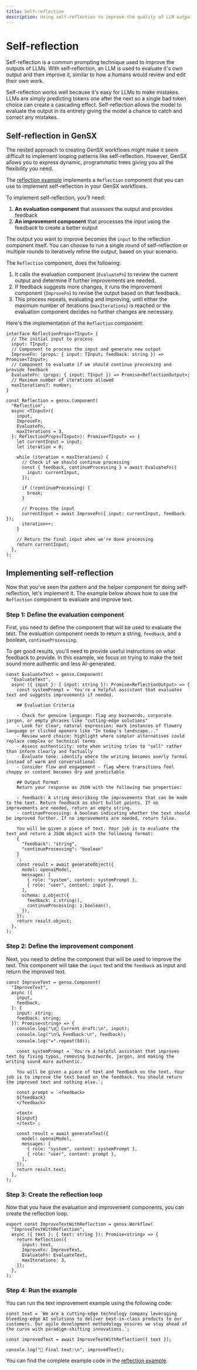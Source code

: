 ```yaml
---
title: Self-reflection
description: Using self-reflection to improve the quality of LLM outputs
---
```


# Self-reflection

Self-reflection is a common prompting technique used to improve the outputs of LLMs. With self-reflection, an LLM is used to evaluate it's own output and then improve it, similar to how a humans would review and edit their own work.

Self-reflection works well because it's easy for LLMs to make mistakes. LLMs are simply predicting tokens one after the next so a single bad token choice can create a cascading effect. Self-reflection allows the model to evaluate the output in its entirety giving the model a chance to catch and correct any mistakes.

## Self-reflection in GenSX

The nested approach to creating GenSX workflows might make it seem difficult to implement looping patterns like self-reflection. However, GenSX allows you to express dynamic, programmatic trees giving you all the flexibility you need.

The [reflection example](https://github.com/gensx-inc/gensx/tree/main/examples/reflection) implements a `Reflection` component that you can use to implement self-reflection in your GenSX workflows.

To implement self-reflection, you'll need:

1. **An evaluation component** that assesses the output and provides feedback
2. **An improvement component** that processes the input using the feedback to create a better output

The output you want to improve becomes the `input` to the reflection component itself. You can choose to run a single round of self-reflection or multiple rounds to iteratively refine the output, based on your scenario.

The `Reflection` component, does the following:

1. It calls the evaluation component (`EvaluateFn`) to review the current output and determine if further improvements are needed.
2. If feedback suggests more changes, it runs the improvement component (`ImproveFn`) to revise the output based on that feedback.
3. This process repeats, evaluating and improving, until either the maximum number of iterations (`maxIterations`) is reached or the evaluation component decides no further changes are necessary.

Here's the implementation of the `Reflection` component:

```tsx
interface ReflectionProps<TInput> {
  // The initial input to process
  input: TInput;
  // Component to process the input and generate new output
  ImproveFn: (props: { input: TInput; feedback: string }) => Promise<TInput>;
  // Component to evaluate if we should continue processing and provide feedback
  EvaluateFn: (props: { input: TInput }) => Promise<ReflectionOutput>;
  // Maximum number of iterations allowed
  maxIterations?: number;
}

const Reflection = gensx.Component(
  "Reflection",
  async <TInput>({
    input,
    ImproveFn,
    EvaluateFn,
    maxIterations = 3,
  }: ReflectionProps<TInput>): Promise<TInput> => {
    let currentInput = input;
    let iteration = 0;

    while (iteration < maxIterations) {
      // Check if we should continue processing
      const { feedback, continueProcessing } = await EvaluateFn({
        input: currentInput,
      });

      if (!continueProcessing) {
        break;
      }

      // Process the input
      currentInput = await ImproveFn({ input: currentInput, feedback });
      iteration++;
    }

    // Return the final input when we're done processing
    return currentInput;
  },
);
```

## Implementing self-reflection

Now that you've seen the pattern and the helper component for doing self-reflection, let's implement it. The example below shows how to use the `Reflection` component to evaluate and improve text.

### Step 1: Define the evaluation component

First, you need to define the component that will be used to evaluate the text. The evaluation component needs to return a string, `feedback`, and a boolean, `continueProcessing`.

To get good results, you'll need to provide useful instructions on what feedback to provide. In this example, we focus on trying to make the text sound more authentic and less AI-generated.

```tsx
const EvaluateText = gensx.Component(
  "EvaluateText",
  async ({ input }: { input: string }): Promise<ReflectionOutput> => {
    const systemPrompt = `You're a helpful assistant that evaluates text and suggests improvements if needed.

    ## Evaluation Criteria

    - Check for genuine language: flag any buzzwords, corporate jargon, or empty phrases like "cutting-edge solutions"
    - Look for clear, natural expression: mark instances of flowery language or clichéd openers like "In today's landscape..."
    - Review word choice: highlight where simpler alternatives could replace complex or technical terms
    - Assess authenticity: note when writing tries to "sell" rather than inform clearly and factually
    - Evaluate tone: identify where the writing becomes overly formal instead of warm and conversational
    - Consider flow and engagement - flag where transitions feel choppy or content becomes dry and predictable

    ## Output Format
    Return your response as JSON with the following two properties:

    - feedback: A string describing the improvements that can be made to the text. Return feedback as short bullet points. If no improvements are needed, return an empty string.
    - continueProcessing: A boolean indicating whether the text should be improved further. If no improvements are needed, return false.

    You will be given a piece of text. Your job is to evaluate the text and return a JSON object with the following format:
    {
      "feedback": "string",
      "continueProcessing": "boolean"
    }
    `;
    const result = await generateObject({
      model: openaiModel,
      messages: [
        { role: "system", content: systemPrompt },
        { role: "user", content: input },
      ],
      schema: z.object({
        feedback: z.string(),
        continueProcessing: z.boolean(),
      }),
    });
    return result.object;
  },
);
```

### Step 2: Define the improvement component

Next, you need to define the component that will be used to improve the text. This component will take the `input` text and the `feedback` as input and return the improved text.

```tsx
const ImproveText = gensx.Component(
  "ImproveText",
  async ({
    input,
    feedback,
  }: {
    input: string;
    feedback: string;
  }): Promise<string> => {
    console.log("\n📝 Current draft:\n", input);
    console.log("\n🔍 Feedback:\n", feedback);
    console.log("=".repeat(50));

    const systemPrompt = `You're a helpful assistant that improves text by fixing typos, removing buzzwords, jargon, and making the writing sound more authentic.

    You will be given a piece of text and feedback on the text. Your job is to improve the text based on the feedback. You should return the improved text and nothing else.`;

    const prompt = `<feedback>
    ${feedback}
    </feedback>

    <text>
    ${input}
    </text>`;

    const result = await generateText({
      model: openaiModel,
      messages: [
        { role: "system", content: systemPrompt },
        { role: "user", content: prompt },
      ],
    });
    return result.text;
  },
);
```

### Step 3: Create the reflection loop

Now that you have the evaluation and improvement components, you can create the reflection loop.

```tsx
export const ImproveTextWithReflection = gensx.Workflow(
  "ImproveTextWithReflection",
  async ({ text }: { text: string }): Promise<string> => {
    return Reflection({
      input: text,
      ImproveFn: ImproveText,
      EvaluateFn: EvaluateText,
      maxIterations: 3,
    });
  },
);
```

### Step 4: Run the example

You can run the text improvement example using the following code:

```tsx
const text = `We are a cutting-edge technology company leveraging bleeding-edge AI solutions to deliver best-in-class products to our customers. Our agile development methodology ensures we stay ahead of the curve with paradigm-shifting innovations.`;

const improvedText = await ImproveTextWithReflection({ text });

console.log("🎯 Final text:\n", improvedText);
```

You can find the complete example code in the [reflection example](https://github.com/gensx-inc/gensx/tree/main/examples/reflection).
